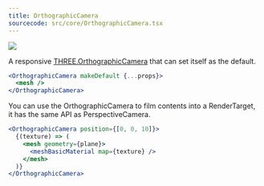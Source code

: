 ```yaml
---
title: OrthographicCamera
sourcecode: src/core/OrthographicCamera.tsx
---
```


[![](https://img.shields.io/badge/-storybook-%23ff69b4)](https://drei.vercel.app/?path=/story/camera-orthographiccamera--orthographic-camera-scene-st)

A responsive [THREE.OrthographicCamera](https://threejs.org/docs/#api/en/cameras/OrthographicCamera) that can set itself as the default.

```jsx
<OrthographicCamera makeDefault {...props}>
  <mesh />
</OrthographicCamera>
```

You can use the OrthographicCamera to film contents into a RenderTarget, it has the same API as PerspectiveCamera.

```jsx
<OrthographicCamera position={[0, 0, 10]}>
  {(texture) => (
    <mesh geometry={plane}>
      <meshBasicMaterial map={texture} />
    </mesh>
  )}
</OrthographicCamera>
```
